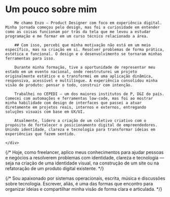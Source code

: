 
<h1 className="text-2xl font-medium">Um pouco sobre mim</h1>

<div class="flex flex-col items-center justify-center w-full gap-8">
    <div className="prose prose-neutral leading-normal dark:prose-invert prose-headings:mb-4 prose-img:m-auto prose-img:rounded-sm prose-hr:my-8 prose-hr:bg-neutral-800 prose-hr:h-px prose-hr:border-0 prose-a:text-rose-400 prose-a:no-underline prose-a:hover:underline prose-headings:mt-0 prose-h2:text-rose-400 prose-h3:text-rose-400 prose-h3:mb-2 prose-h3:text-base prose-h3:font-bold">

        Me chamo Enzo — Product Designer com foco em experiência digital. Minha jornada começou pelo design, mas foi a curiosidade em entender como as coisas funcionam por trás da tela que me levou a estudar programação e me formar em um curso técnico relacionado a área.

        ## Com isso, percebi que minha motivação não está em um meio específico, mas na criação em si. Resolver problemas de forma prática, estética e funcional. O design e o desenvolvimento se tornaram minhas ferramentas para isso.

        Durante minha formação, tive a oportunidade de representar meu estado em um evento nacional, onde reestruturei um projeto originalmente estático e o transformei em uma aplicação dinâmica, responsiva, acessível e multilíngue. A experiência consolidou minha visão de produto: pensar o todo, construir com intenção.

        Trabalhei no CEPEDI — um dos maiores institutos de P, D&I do país. Comecei com automações e ferramentas low-code, mas foi ao mostrar minha habilidade com design de interfaces que passei a atuar diretamente em projetos reais, internos e externos, entregando soluções visuais com base em UX/UI.

        Atualmente, lidero a criação de um coletivo criativo com o propósito de fortalecer o posicionamento digital de empreendedores. Unindo identidade, clareza e tecnologia para transformar ideias em experiências que fazem sentido.

    </div>

</div>

<VamosConversar />

{/* Hoje, como freelancer, aplico meus conhecimentos para ajudar pessoas e negócios a resolverem problemas com identidade, clareza e tecnologia — seja na criação de uma identidade visual, na construção de um site ou na refatoração de um produto digital existente. */}

{/* Sou apaixonado por sistemas operacionais, escrita, música e discussões sobre tecnologia. Escrever, aliás, é uma das formas que encontro para organizar ideias e compartilhar minha visão de forma clara e articulada. */}

